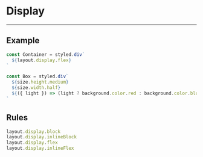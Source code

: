 
# Display

---

## Example

<Container>
  <Box light />
  <Box />
</Container>

```jsx
const Container = styled.div`
  ${layout.display.flex}
`

const Box = styled.div`
  ${size.height.medium}
  ${size.width.half}
  ${({ light }) => (light ? background.color.red : background.color.black)}
`
```

## Rules

```js
layout.display.block
layout.display.inlineBlock
layout.display.flex
layout.display.inlineFlex
```
